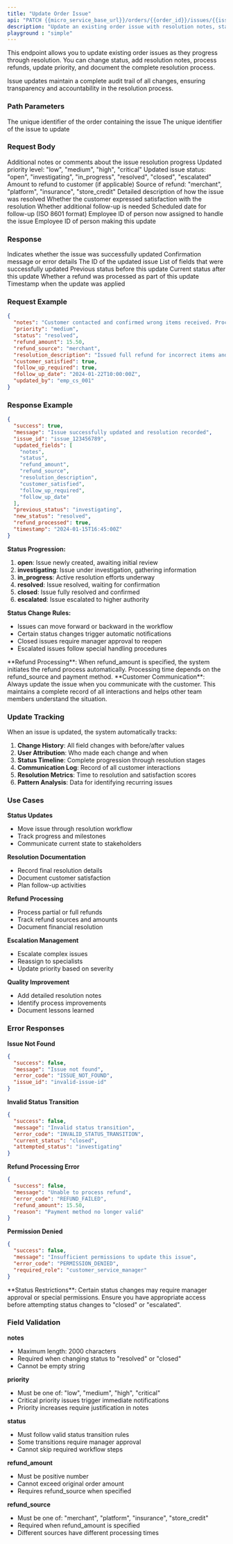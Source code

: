 ---
title: "Update Order Issue"
api: "PATCH {{micro_service_base_url}}/orders/{{order_id}}/issues/{{issue_id}}"
description: "Update an existing order issue with resolution notes, status changes, refund information, and other progress updates."
playground : "simple"
---

This endpoint allows you to update existing order issues as they progress through resolution. You can change status, add resolution notes, process refunds, update priority, and document the complete resolution process.

<Info>
Issue updates maintain a complete audit trail of all changes, ensuring transparency and accountability in the resolution process.
</Info>

### Path Parameters

<ParamField path="order_id" type="string" required>
  The unique identifier of the order containing the issue
</ParamField>

<ParamField path="issue_id" type="string" required>
  The unique identifier of the issue to update
</ParamField>

### Request Body

<ParamField body="notes" type="string" optional>
  Additional notes or comments about the issue resolution progress
</ParamField>

<ParamField body="priority" type="string" optional>
  Updated priority level: "low", "medium", "high", "critical"
</ParamField>

<ParamField body="status" type="string" optional>
  Updated issue status: "open", "investigating", "in_progress", "resolved", "closed", "escalated"
</ParamField>

<ParamField body="refund_amount" type="number" optional>
  Amount to refund to customer (if applicable)
</ParamField>

<ParamField body="refund_source" type="string" optional>
  Source of refund: "merchant", "platform", "insurance", "store_credit"
</ParamField>

<ParamField body="resolution_description" type="string" optional>
  Detailed description of how the issue was resolved
</ParamField>

<ParamField body="customer_satisfied" type="boolean" optional>
  Whether the customer expressed satisfaction with the resolution
</ParamField>

<ParamField body="follow_up_required" type="boolean" optional>
  Whether additional follow-up is needed
</ParamField>

<ParamField body="follow_up_date" type="string" optional>
  Scheduled date for follow-up (ISO 8601 format)
</ParamField>

<ParamField body="assigned_to" type="string" optional>
  Employee ID of person now assigned to handle the issue
</ParamField>

<ParamField body="updated_by" type="string" required>
  Employee ID of person making this update
</ParamField>

### Response

<ResponseField name="success" type="boolean">
  Indicates whether the issue was successfully updated
</ResponseField>

<ResponseField name="message" type="string">
  Confirmation message or error details
</ResponseField>

<ResponseField name="issue_id" type="string">
  The ID of the updated issue
</ResponseField>

<ResponseField name="updated_fields" type="array">
  List of fields that were successfully updated
</ResponseField>

<ResponseField name="previous_status" type="string">
  Previous status before this update
</ResponseField>

<ResponseField name="new_status" type="string">
  Current status after this update
</ResponseField>

<ResponseField name="refund_processed" type="boolean">
  Whether a refund was processed as part of this update
</ResponseField>

<ResponseField name="timestamp" type="string">
  Timestamp when the update was applied
</ResponseField>

### Request Example

```json
{
  "notes": "Customer contacted and confirmed wrong items received. Processing replacement order and refund for inconvenience.",
  "priority": "medium",
  "status": "resolved",
  "refund_amount": 15.50,
  "refund_source": "merchant",
  "resolution_description": "Issued full refund for incorrect items and sent replacement order at no charge. Customer very understanding and satisfied with resolution.",
  "customer_satisfied": true,
  "follow_up_required": true,
  "follow_up_date": "2024-01-22T10:00:00Z",
  "updated_by": "emp_cs_001"
}
```

### Response Example

```json
{
  "success": true,
  "message": "Issue successfully updated and resolution recorded",
  "issue_id": "issue_123456789",
  "updated_fields": [
    "notes",
    "status",
    "refund_amount",
    "refund_source",
    "resolution_description",
    "customer_satisfied",
    "follow_up_required",
    "follow_up_date"
  ],
  "previous_status": "investigating",
  "new_status": "resolved",
  "refund_processed": true,
  "timestamp": "2024-01-15T16:45:00Z"
}
```

<Accordion title="Issue Status Workflow">

**Status Progression:**
1. **open**: Issue newly created, awaiting initial review
2. **investigating**: Issue under investigation, gathering information
3. **in_progress**: Active resolution efforts underway
4. **resolved**: Issue resolved, waiting for confirmation
5. **closed**: Issue fully resolved and confirmed
6. **escalated**: Issue escalated to higher authority

**Status Change Rules:**
- Issues can move forward or backward in the workflow
- Certain status changes trigger automatic notifications
- Closed issues require manager approval to reopen
- Escalated issues follow special handling procedures

</Accordion>

<Note>
**Refund Processing**: When refund_amount is specified, the system initiates the refund process automatically. Processing time depends on the refund_source and payment method.
</Note>

<Tip>
**Customer Communication**: Always update the issue when you communicate with the customer. This maintains a complete record of all interactions and helps other team members understand the situation.
</Tip>

### Update Tracking

<Accordion title="Audit Trail Features">

When an issue is updated, the system automatically tracks:

1. **Change History**: All field changes with before/after values
2. **User Attribution**: Who made each change and when
3. **Status Timeline**: Complete progression through resolution stages
4. **Communication Log**: Record of all customer interactions
5. **Resolution Metrics**: Time to resolution and satisfaction scores
6. **Pattern Analysis**: Data for identifying recurring issues

</Accordion>

### Use Cases

<Accordion title="Common Update Scenarios">

**Status Updates**
- Move issue through resolution workflow
- Track progress and milestones
- Communicate current state to stakeholders

**Resolution Documentation**
- Record final resolution details
- Document customer satisfaction
- Plan follow-up activities

**Refund Processing**
- Process partial or full refunds
- Track refund sources and amounts
- Document financial resolution

**Escalation Management**
- Escalate complex issues
- Reassign to specialists
- Update priority based on severity

**Quality Improvement**
- Add detailed resolution notes
- Identify process improvements
- Document lessons learned

</Accordion>

### Error Responses

<Accordion title="Common Error Scenarios">

**Issue Not Found**
```json
{
  "success": false,
  "message": "Issue not found",
  "error_code": "ISSUE_NOT_FOUND",
  "issue_id": "invalid-issue-id"
}
```

**Invalid Status Transition**
```json
{
  "success": false,
  "message": "Invalid status transition",
  "error_code": "INVALID_STATUS_TRANSITION",
  "current_status": "closed",
  "attempted_status": "investigating"
}
```

**Refund Processing Error**
```json
{
  "success": false,
  "message": "Unable to process refund",
  "error_code": "REFUND_FAILED",
  "refund_amount": 15.50,
  "reason": "Payment method no longer valid"
}
```

**Permission Denied**
```json
{
  "success": false,
  "message": "Insufficient permissions to update this issue",
  "error_code": "PERMISSION_DENIED",
  "required_role": "customer_service_manager"
}
```

</Accordion>

<Warning>
**Status Restrictions**: Certain status changes may require manager approval or special permissions. Ensure you have appropriate access before attempting status changes to "closed" or "escalated".
</Warning>

### Field Validation

<Accordion title="Update Validation Rules">

**notes**
- Maximum length: 2000 characters
- Required when changing status to "resolved" or "closed"
- Cannot be empty string

**priority**
- Must be one of: "low", "medium", "high", "critical"
- Critical priority issues trigger immediate notifications
- Priority increases require justification in notes

**status**
- Must follow valid status transition rules
- Some transitions require manager approval
- Cannot skip required workflow steps

**refund_amount**
- Must be positive number
- Cannot exceed original order amount
- Requires refund_source when specified

**refund_source**
- Must be one of: "merchant", "platform", "insurance", "store_credit"
- Required when refund_amount is specified
- Different sources have different processing times

</Accordion>
